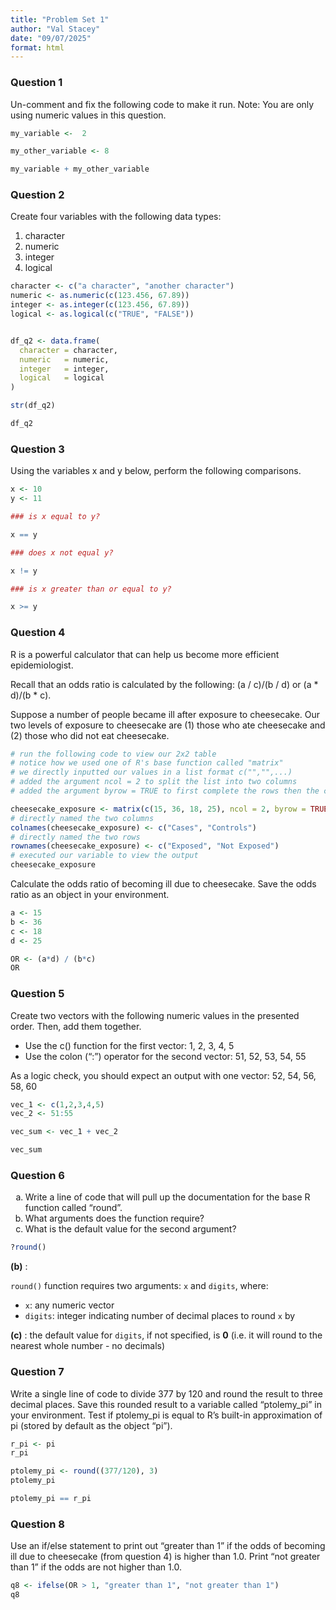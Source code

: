 ```yaml
---
title: "Problem Set 1"
author: "Val Stacey"
date: "09/07/2025"
format: html
---
```





\newpage

### Question 1

Un-comment and fix the following code to make it run. Note: You are only using numeric values in this question.

```r
my_variable <-  2

my_other_variable <- 8

my_variable + my_other_variable
```

\newpage

### Question 2

Create four variables with the following data types:

1.  character
2.  numeric
3.  integer
4.  logical

```r

character <- c("a character", "another character")
numeric <- as.numeric(c(123.456, 67.89))
integer <- as.integer(c(123.456, 67.89))
logical <- as.logical(c("TRUE", "FALSE"))


df_q2 <- data.frame(
  character = character,
  numeric   = numeric,
  integer   = integer,
  logical   = logical
)

str(df_q2)

df_q2

```

\newpage

### Question 3

Using the variables x and y below, perform the following comparisons.

```r
x <- 10
y <- 11

### is x equal to y? 

x == y

### does x not equal y? 

x != y

### is x greater than or equal to y?

x >= y

```

\newpage

### Question 4

R is a powerful calculator that can help us become more efficient epidemiologist.

Recall that an odds ratio is calculated by the following: (a / c)/(b / d) or (a \* d)/(b \* c).

Suppose a number of people became ill after exposure to cheesecake. Our two levels of exposure to cheesecake are (1) those who ate cheesecake and (2) those who did not eat cheesecake.

```r
# run the following code to view our 2x2 table
# notice how we used one of R's base function called "matrix"
# we directly inputted our values in a list format c("","",...) 
# added the argument ncol = 2 to split the list into two columns
# added the argument byrow = TRUE to first complete the rows then the columns

cheesecake_exposure <- matrix(c(15, 36, 18, 25), ncol = 2, byrow = TRUE)
# directly named the two columns
colnames(cheesecake_exposure) <- c("Cases", "Controls")
# directly named the two rows
rownames(cheesecake_exposure) <- c("Exposed", "Not Exposed")
# executed our variable to view the output
cheesecake_exposure
```

Calculate the odds ratio of becoming ill due to cheesecake. Save the odds ratio as an object in your environment.

```r

a <- 15
b <- 36
c <- 18
d <- 25

OR <- (a*d) / (b*c)
OR

```

\newpage

### Question 5

Create two vectors with the following numeric values in the presented order. Then, add them together.

-   Use the c() function for the first vector: 1, 2, 3, 4, 5
-   Use the colon (":") operator for the second vector: 51, 52, 53, 54, 55

As a logic check, you should expect an output with one vector: 52, 54, 56, 58, 60

```r

vec_1 <- c(1,2,3,4,5)
vec_2 <- 51:55

vec_sum <- vec_1 + vec_2

vec_sum

```

\newpage

### Question 6

(a) Write a line of code that will pull up the documentation for the base R function called "round".
(b) What arguments does the function require?
(c) What is the default value for the second argument?

```r
?round()
```

|

**(b)** : 

`round()` function requires two arguments: `x` and `digits`, where: 

*  `x`: any numeric vector
*  `digits`: integer indicating number of decimal places to round `x` by 

|

**(c)** : the default value for `digits`, if not specified, is **0** (i.e. it will round to the nearest whole number - no decimals)

|

### Question 7

Write a single line of code to divide 377 by 120 and round the result to three decimal places. Save this rounded result to a variable called "ptolemy_pi" in your environment. Test if ptolemy_pi is equal to R's built-in approximation of pi (stored by default as the object "pi").

```r

r_pi <- pi
r_pi

ptolemy_pi <- round((377/120), 3)
ptolemy_pi

ptolemy_pi == r_pi


```

\newpage

### Question 8

Use an if/else statement to print out "greater than 1" if the odds of becoming ill due to cheesecake (from question 4) is higher than 1.0. Print "not greater than 1" if the odds are not higher than 1.0.

```r
q8 <- ifelse(OR > 1, "greater than 1", "not greater than 1")
q8
```



